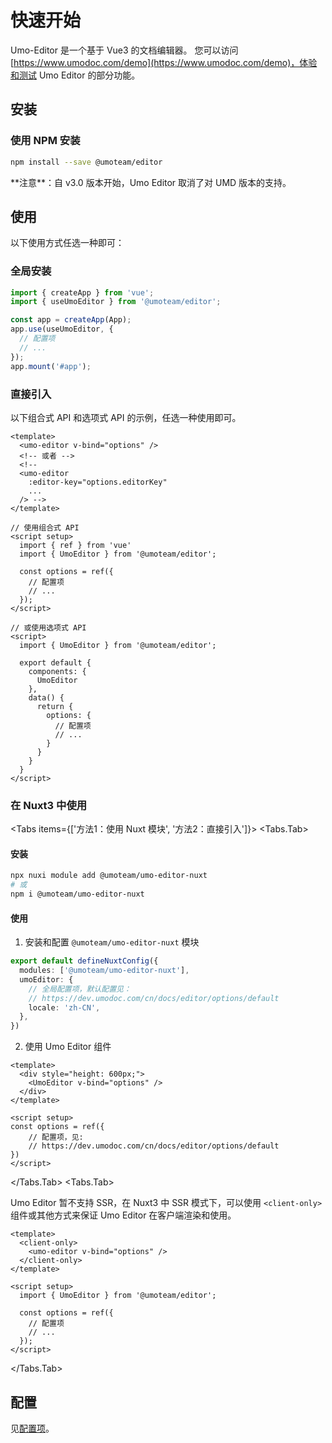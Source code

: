 
# 快速开始

Umo-Editor 是一个基于 Vue3 的文档编辑器。
您可以访问[https://www.umodoc.com/demo](https://www.umodoc.com/demo)，体验和测试 Umo Editor 的部分功能。

## 安装

### 使用 NPM 安装

```sh npm2yarn
npm install --save @umoteam/editor
```

<Callout type="warning" emoji="⚠️">
**注意**：自 v3.0 版本开始，Umo Editor 取消了对 UMD 版本的支持。
</Callout>

## 使用

以下使用方式任选一种即可：

### 全局安装
```js filename="main.js"
import { createApp } from 'vue';
import { useUmoEditor } from '@umoteam/editor';

const app = createApp(App);
app.use(useUmoEditor, {
  // 配置项
  // ...
});
app.mount('#app');
```

### 直接引入

以下组合式 API 和选项式 API 的示例，任选一种使用即可。

```vue filename="component.vue"
<template>
  <umo-editor v-bind="options" />
  <!-- 或者 -->
  <!-- 
  <umo-editor 
    :editor-key="options.editorKey" 
    ... 
  /> -->
</template>

// 使用组合式 API
<script setup>
  import { ref } from 'vue'
  import { UmoEditor } from '@umoteam/editor';

  const options = ref({
    // 配置项
    // ...
  });
</script>

// 或使用选项式 API
<script>
  import { UmoEditor } from '@umoteam/editor';

  export default {
    components: {
      UmoEditor
    },
    data() {
      return {
        options: {
          // 配置项
          // ...
        }
      }
    }
  }
</script>
```

### 在 Nuxt3 中使用

<Tabs items={['方法1：使用 Nuxt 模块', '方法2：直接引入']}>
<Tabs.Tab>

#### 安装

```bash
npx nuxi module add @umoteam/umo-editor-nuxt
# 或
npm i @umoteam/umo-editor-nuxt
```

#### 使用

1. 安装和配置 `@umoteam/umo-editor-nuxt` 模块

```ts filename="nuxt.config.ts"
export default defineNuxtConfig({
  modules: ['@umoteam/umo-editor-nuxt'],
  umoEditor: {
    // 全局配置项，默认配置见：
    // https://dev.umodoc.com/cn/docs/editor/options/default
    locale: 'zh-CN',
  },
})
```

2. 使用 Umo Editor 组件

```vue
<template>
  <div style="height: 600px;">
    <UmoEditor v-bind="options" />
  </div>
</template>

<script setup>
const options = ref({
    // 配置项，见:
    // https://dev.umodoc.com/cn/docs/editor/options/default
})
</script>
```
</Tabs.Tab>
<Tabs.Tab>

Umo Editor 暂不支持 SSR，在 Nuxt3 中 SSR 模式下，可以使用 `<client-only>` 组件或其他方式来保证 Umo Editor 在客户端渲染和使用。

```vue {2,4} filename="component.vue"
<template>
  <client-only>
    <umo-editor v-bind="options" />
  </client-only>
</template>

<script setup>
  import { UmoEditor } from '@umoteam/editor';

  const options = ref({
    // 配置项
    // ...
  });
</script>
```
</Tabs.Tab>
</Tabs>

## 配置

见[配置项](./options/default)。
